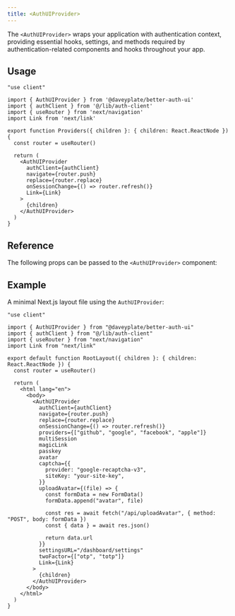 ```yaml
---
title: <AuthUIProvider>
---
```


The `<AuthUIProvider>` wraps your application with authentication context, providing essential hooks, settings, and methods required by authentication-related components and hooks throughout your app.

## Usage

```tsx title="providers.tsx"
"use client"

import { AuthUIProvider } from '@daveyplate/better-auth-ui'
import { authClient } from '@/lib/auth-client'
import { useRouter } from 'next/navigation'
import Link from 'next/link'

export function Providers({ children }: { children: React.ReactNode }) {
  const router = useRouter()

  return (
    <AuthUIProvider
      authClient={authClient}
      navigate={router.push}
      replace={router.replace}
      onSessionChange={() => router.refresh()}
      Link={Link}
    >
      {children}
    </AuthUIProvider>
  )
}
```

## Reference

The following props can be passed to the `<AuthUIProvider>` component:

<AutoTypeTable path="../src/lib/auth-ui-provider.tsx" name="AuthUIProviderProps" />

## Example

A minimal Next.js layout file using the `AuthUIProvider`:

```tsx
"use client"

import { AuthUIProvider } from "@daveyplate/better-auth-ui"
import { authClient } from "@/lib/auth-client"
import { useRouter } from "next/navigation"
import Link from "next/link"

export default function RootLayout({ children }: { children: React.ReactNode }) {
  const router = useRouter()

  return (
    <html lang="en">
      <body>
        <AuthUIProvider
          authClient={authClient}
          navigate={router.push}
          replace={router.replace}
          onSessionChange={() => router.refresh()}
          providers={["github", "google", "facebook", "apple"]}
          multiSession
          magicLink
          passkey
          avatar
          captcha={{
            provider: "google-recaptcha-v3",
            siteKey: "your-site-key",
          }}
          uploadAvatar={(file) => {
            const formData = new FormData()
            formData.append("avatar", file)

            const res = await fetch("/api/uploadAvatar", { method: "POST", body: formData })
            const { data } = await res.json()

            return data.url
          }}
          settingsURL="/dashboard/settings"
          twoFactor={["otp", "totp"]}
          Link={Link}
        >
          {children}
        </AuthUIProvider>
      </body>
    </html>
  )
}
```